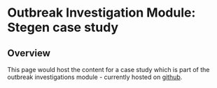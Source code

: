 # Outbreak Investigation Module: Stegen case study {} 

<!-- ======================================================= -->
## Overview {  }

This page would host the content for a case study which is part of the outbreak
investigations module - currently hosted on [github](https://github.com/EPIET/OutbreakInvestigation). 
